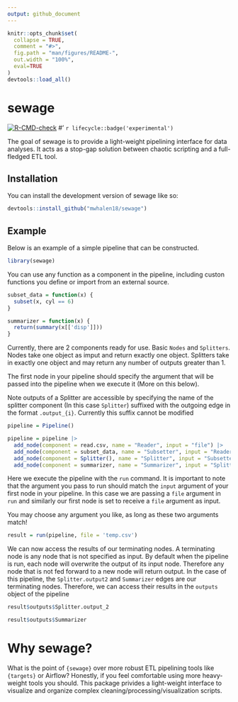 ```yaml
---
output: github_document
---
```


<!-- README.md is generated from README.Rmd. Please edit that file -->

```r
knitr::opts_chunk$set(
  collapse = TRUE,
  comment = "#>",
  fig.path = "man/figures/README-",
  out.width = "100%",
  eval=TRUE
)
devtools::load_all()
```

# sewage

<!-- badges: start -->
[![R-CMD-check](https://github.com/mwhalen18/sewage/actions/workflows/R-CMD-check.yaml/badge.svg)](https://github.com/mwhalen18/sewage/actions/workflows/R-CMD-check.yaml)
#' `r lifecycle::badge('experimental')`
<!-- badges: end -->

The goal of sewage is to provide a light-weight pipelining interface for data analyses. It acts as a stop-gap solution between chaotic scripting and a full-fledged ETL tool. 

## Installation

You can install the development version of sewage like so:

```r
devtools::install_github("mwhalen18/sewage")
```

## Example

Below is an example of a simple pipeline that can be constructed. 

```r
library(sewage)
```

You can use any function as a component in the pipeline, including custon functions you define or import from an external source.

```r
subset_data = function(x) {
  subset(x, cyl == 6)
}

summarizer = function(x) {
  return(summary(x[['disp']]))
}
```

Currently, there are 2 components ready for use. Basic `Nodes` and `Splitters`. Nodes take one object as imput and return exactly one object. Splitters take in exactly one object and may return any number of outputs greater than 1. 

The first node in your pipeline should specify the argument that will be passed into the pipeline when we execute it (More on this below).

Note outputs of a Splitter are accessible by specifying the name of the splitter component (In this case `Splitter`) suffixed with the outgoing edge in the format `.output_{i}`. Currently this suffix cannot be modified

```r
pipeline = Pipeline()

pipeline = pipeline |>
  add_node(component = read.csv, name = "Reader", input = "file") |>
  add_node(component = subset_data, name = "Subsetter", input = "Reader") |>
  add_node(component = Splitter(), name = "Splitter", input = "Subsetter") |>
  add_node(component = summarizer, name = "Summarizer", input = "Splitter.output_1")
```

Here we execute the pipeline with the `run` command. It is important to note that the argument you pass to run should match the `input` argument of your first node in your pipeline. In this case we are passing a `file` argument in `run` and similarly our first node is set to receive a `file` argument as input.

You may choose any argument you like, as long as these two arguments match!

```r
result = run(pipeline, file = 'temp.csv')
```

We can now access the results of our terminating nodes. A terminating node is any node that is not specified as input. By default when the pipeline is run, each node will overwrite the output of its input node. Therefore any node that is not fed forward to a new node will return output. In the case of this pipeline, the `Splitter.output2` and `Summarizer` edges are our terminating nodes. Therefore, we can access their results in the `outputs` object of the pipeline

```r
result$outputs$Splitter.output_2
```

```r
result$outputs$Summarizer
```

# Why sewage?

What is the point of `{sewage}` over more robust ETL pipelining tools like `{targets}` or Airflow? Honestly, if you feel comfortable using more heavy-weight tools you should. This package privides a light-weight interface to visualize and organize complex cleaning/processing/visualization scripts. 
